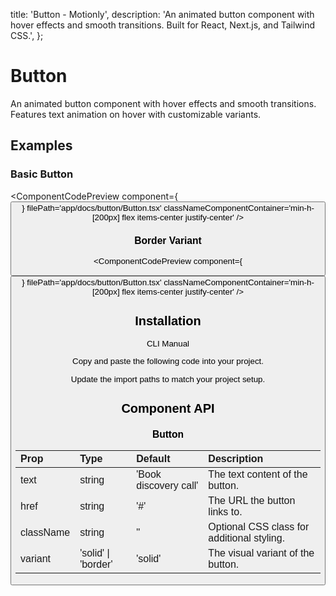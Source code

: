   title: 'Button - Motionly',
  description:
    'An animated button component with hover effects and smooth transitions. Built for React, Next.js, and Tailwind CSS.',
};


# Button

An animated button component with hover effects and smooth transitions. Features text animation on hover with customizable variants.

## Examples

### Basic Button

<ComponentCodePreview
  component={<Button />}
  filePath='app/docs/button/Button.tsx'
  classNameComponentContainer='min-h-[200px] flex items-center justify-center'
/>

### Border Variant

<ComponentCodePreview
  component={<Button variant='border' text='Get Started' />}
  filePath='app/docs/button/Button.tsx'
  classNameComponentContainer='min-h-[200px] flex items-center justify-center'
/>



## Installation

<Tabs defaultValue="cli">

<TabsList>
  <TabsTrigger value='cli'>CLI</TabsTrigger>
  <TabsTrigger value='manual'>Manual</TabsTrigger>
</TabsList>

<TabsContent value="cli">

<InstallationCli value='button' />

</TabsContent>

<TabsContent value="manual">

<Steps>

<Step>Copy and paste the following code into your project.</Step>

<CodeBlock filePath='app/docs/button/Button.tsx' />

<Step>Update the import paths to match your project setup.</Step>

</Steps>

</TabsContent>

</Tabs>

## Component API

### Button

| Prop      | Type                | Default               | Description                                |
| :-------- | :------------------ | :-------------------- | :----------------------------------------- |
| text      | string              | 'Book discovery call' | The text content of the button.            |
| href      | string              | '#'                   | The URL the button links to.               |
| className | string              | ''                    | Optional CSS class for additional styling. |
| variant   | 'solid' \| 'border' | 'solid'               | The visual variant of the button.          |
